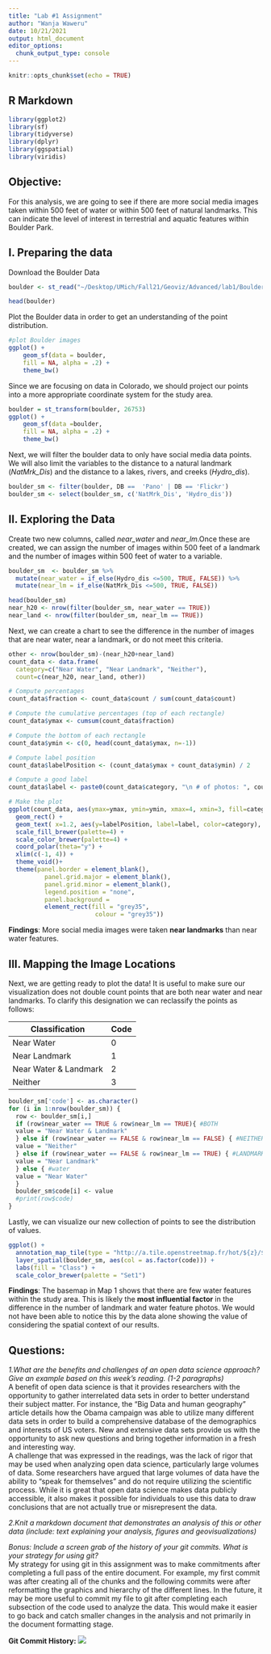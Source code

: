 ```yaml
---
title: "Lab #1 Assignment"
author: "Wanja Waweru"
date: 10/21/2021
output: html_document
editor_options: 
  chunk_output_type: console
---
```


```r
knitr::opts_chunk$set(echo = TRUE)
```

## R Markdown

```r
library(ggplot2)
library(sf)
library(tidyverse)
library(dplyr)
library(ggspatial)
library(viridis)
```
## Objective:  
For this analysis, we are going to see if there are more social media images taken within 500 feet of water or within 500 feet of natural landmarks. This can indicate the level of interest in terrestrial and aquatic features within Boulder Park.

## I. Preparing the data

Download the Boulder Data
```r
boulder <- st_read("~/Desktop/UMich/Fall21/Geoviz/Advanced/lab1/Boulder_Data/BoulderSocialMedia.shp")
```


```r
head(boulder)
```

Plot the Boulder data in order to get an understanding of the point distribution.
```r
#plot Boulder images
ggplot() +
    geom_sf(data = boulder,
    fill = NA, alpha = .2) +
    theme_bw()
```

Since we are focusing on data in Colorado, we should project our points into a more
appropriate coordinate system for the study area.
```r
boulder = st_transform(boulder, 26753) 
ggplot() +
    geom_sf(data =boulder,
    fill = NA, alpha = .2) +
    theme_bw()
```

Next, we will filter the boulder data to only have social media data points. We will also limit the variables to the distance to a natural landmark (*NatMrk_Dis*) and the distance to a lakes, rivers, and creeks (*Hydro_dis*).
```r
boulder_sm <- filter(boulder, DB ==  'Pano' | DB == 'Flickr')
boulder_sm <- select(boulder_sm, c('NatMrk_Dis', 'Hydro_dis'))
```

## II. Exploring the Data

Create two new columns, called *near_water* and *near_lm*.Once these are created, we can assign the number of images within 500 feet of a landmark and the number of images within 500 feet of water to a variable.
```r
boulder_sm  <- boulder_sm %>% 
  mutate(near_water = if_else(Hydro_dis <=500, TRUE, FALSE)) %>%
  mutate(near_lm = if_else(NatMrk_Dis <=500, TRUE, FALSE))

head(boulder_sm)
near_h20 <- nrow(filter(boulder_sm, near_water == TRUE))
near_land <- nrow(filter(boulder_sm, near_lm == TRUE))
```

Next, we can create a chart to see the difference in the number of images that are near water, near a landmark, or do not meet this criteria.\n
```r
other <- nrow(boulder_sm)-(near_h20+near_land)
count_data <- data.frame(
  category=c("Near Water", "Near Landmark", "Neither"),
  count=c(near_h20, near_land, other))

# Compute percentages
count_data$fraction <- count_data$count / sum(count_data$count)

# Compute the cumulative percentages (top of each rectangle)
count_data$ymax <- cumsum(count_data$fraction)

# Compute the bottom of each rectangle
count_data$ymin <- c(0, head(count_data$ymax, n=-1))

# Compute label position
count_data$labelPosition <- (count_data$ymax + count_data$ymin) / 2

# Compute a good label
count_data$label <- paste0(count_data$category, "\n # of photos: ", count_data$count)

# Make the plot
ggplot(count_data, aes(ymax=ymax, ymin=ymin, xmax=4, xmin=3, fill=category)) +
  geom_rect() +
  geom_text( x=1.2, aes(y=labelPosition, label=label, color=category), size=4) + # x here controls label position (inner / outer)
  scale_fill_brewer(palette=4) +
  scale_color_brewer(palette=4) +
  coord_polar(theta="y") +
  xlim(c(-1, 4)) +
  theme_void()+
  theme(panel.border = element_blank(),
          panel.grid.major = element_blank(),
          panel.grid.minor = element_blank(),
          legend.position = "none",
          panel.background = 
          element_rect(fill = "grey35",
                        colour = "grey35"))
```

**Findings**: More social media images were taken **near landmarks** than near water features.

## III. Mapping the Image Locations

Next, we are getting ready to plot the data! It is useful to make sure our visualization does not double count points that are both near water and near landmarks. To clarify this designation we can reclassify the points as follows:

Classification | Code
-------------- | ------
Near Water     | 0
Near Landmark  | 1
Near Water & Landmark | 2
Neither | 3

```r
boulder_sm['code'] <- as.character()
for (i in 1:nrow(boulder_sm)) {
  row <- boulder_sm[i,]
  if (row$near_water == TRUE & row$near_lm == TRUE){ #BOTH
  value = "Near Water & Landmark" 
  } else if (row$near_water == FALSE & row$near_lm == FALSE) { #NEITHER
  value = "Neither"  
  } else if (row$near_water == FALSE & row$near_lm == TRUE) { #LANDMARK
  value = "Near Landmark" 
  } else { #water
  value = "Near Water"
  }
  boulder_sm$code[i] <- value
  #print(row$code)
}

```


Lastly, we can visualize our new collection of points to see the distribution of values.
```r
ggplot() +
  annotation_map_tile(type = "http://a.tile.openstreetmap.fr/hot/${z}/${x}/${y}.png") +
  layer_spatial(boulder_sm, aes(col = as.factor(code))) +
  labs(fill = "Class") +
  scale_color_brewer(palette = "Set1")
```
\n
**Findings**: The basemap in Map 1 shows that there are few water features within the study area. This is likely the **most influential factor** in the difference in the number of landmark and water feature photos. We would not have been able to notice this by the data alone showing the value of considering the spatial context of our results.\n

## Questions:
*1.What are the benefits and challenges of an open data science approach? Give an example based on this week’s reading. (1-2 paragraphs)*  
A benefit of open data science is that it provides researchers with the opportunity to gather interrelated data sets in order to better understand their subject matter. For instance, the "Big Data and human geography" article details how the Obama campaign was able to utilize many different data sets in order to build a comprehensive database of the demographics and interests of US voters. New and extensive data sets provide us with the opportunity to ask new questions and bring together information in a fresh and interesting way.  
A challenge that was expressed in the readings, was the lack of rigor that may be used when analyzing open data science, particularly large volumes of data. Some researchers have argued that large volumes of data have the ability to "speak for themselves" and do not require utilizing the scientific process. While it is great that open data science makes data publicly accessible, it also makes it possible for individuals to use this data to draw conclusions that are not actually true or misrepresent the data.

*2.Knit a markdown document that demonstrates an analysis of this or other data (include: text explaining your analysis, figures and geovisualizations) * 

*Bonus: Include a screen grab of the history of your git commits. What is your strategy for using git?*    
My strategy for using git in this assignment was to make commitments after completing
a full pass of the entire document. For example, my first commit was after creating all of the chunks and the following commits were after reformatting the graphics and hierarchy of the different lines. In the future, it may be more useful to commit my file to git after completing each subsection of the code used to analyze the data. This would make it easier to go back and catch smaller changes in the analysis and not primarily in the document formatting stage.

**Git Commit History:** ![](/Users/dwwaweru/Desktop/UMich/Fall21/Geoviz/Advanced/git/EAS501.19/lab1_git_commit3.png)

